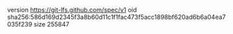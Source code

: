 version https://git-lfs.github.com/spec/v1
oid sha256:586d169d2345f3a8b60d11c1f1fac473f5acc1898bf620ad6b6a04ea7035f239
size 255847
